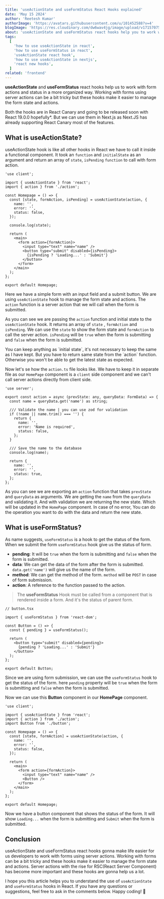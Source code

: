 ```yaml
---
title: 'useActionState and useFormStatus React Hooks explained'
date: 'May 15 2024'
author: 'Reetesh Kumar'
authorImage: 'https://avatars.githubusercontent.com/u/101452588?v=4'
blogImage: 'https://res.cloudinary.com/dw6wav4jg/image/upload/v1715707529/useActionState_grkeaz.png'
about: 'useActionState and useFormStatus react hooks help you to work with form actions and status in a more organized way.'
tags:
  [
    'how to use useActionState in react',
    'how to use useFormStatus in react',
    'useActionState react hook',
    'how to use useActionState in nextjs',
    'react new hooks',
  ]
related: 'frontend'
---
```


<TableContent title="useActionState and useFormStatus React Hooks explained" />

**useActionState** and **useFormStatus** react hooks help us to work with form actions and status in a more organized way.
Working with forms using server actions can be a bit tricky but these hooks make it easier to manage the form state and actions.

Both the hooks are in React Canary and going to be released soon with React 19.0.0 hopefully\*. But we can use them in Next.js as Next.JS has already supporting React Canary most of the features.

## What is useActionState?

useActionState hook is like all other hooks in React we have to call it inside a functional component. It took an `function` and `initialState` as an argument and return an array of `state`, `isPending` `function` to call with form action.

```tsx
'use client';

import { useActionState } from 'react';
import { action } from './action';

const Homepage = () => {
  const [state, formAction, isPending] = useActionState(action, {
    name: '',
    error: '',
    status: false,
  });

  console.log(state);

  return (
    <main>
      <form action={formAction}>
        <input type="text" name="name" />
        <button type="submit" disabled={isPending}>
          {isPending ? 'Loading...' : 'Submit'}
        </button>
      </form>
    </main>
  );
};

export default Homepage;
```

Here we have a simple form with an input field and a submit button. We are using `useActionState` hook to manage the form state and actions. The `action` function is a server action that we will call when the form is submitted.

As you can see we are passing the `action` function and initial state to the `useActionState` hook. It returns an array of `state` , `formAction` and `isPending`. We can use the `state` to show the form state and `formAction` to call the server action. `isPending` will be `true` when the form is submitting and `false` when the form is submitted.

<Callout emoji="💡" isRegular={true}>
  You can keep anything as `initial state`, it's not necessary to keep the same
  as I have kept. But you have to return same state from the `action` function.
  Otherwise you won't be able to get the latest state as expected.
</Callout>

Now let's se how the `action.ts` file looks like. We have to keep it in separate file as our `HomePage` component is a `client` side component and we can't call server actions directly from client side.

```tsx
'use server';

export const action = async (prevState: any, queryData: FormData) => {
  const name = queryData.get('name') as string;

  /// Validate the name | you can use zod for validation
  if (!name || name.trim() === '') {
    return {
      name: '',
      error: 'Name is required',
      status: false,
    };
  }

  /// Save the name to the database
  console.log(name);

  return {
    name: '',
    error: '',
    status: true,
  };
};
```

As you can see we are exporting an `action` function that takes `prevState` and `queryData` as arguments. We are getting the `name` from the `queryData` and validating it. And with validation we are returning the new state. Which will be updated in the `HomePage` component. In case of no error, You can do the operation you want to do with the data and return the new state.

<Advertise title="Server Action in Client and Server Component in Next.Js Explained" />

<Separator />

## What is useFormStatus?

As name suggests, `useFormStatus` is a hook to get the status of the form. When we submit the form `useFormStatus` hook give us the status of form.

- **pending**: It will be `true` when the form is submitting and `false` when the form is submitted.
- **data**: We can get the data of the form after the form is submitted. `data.get('name')` will give us the name of the form.
- **method**: We can get the method of the form. `method` will be `POST` in case of form submission.
- **action**: A reference to the function passed to the action.

> The **useFormStatus** Hook must be called from a component that is rendered inside a form. And it's the status of parent form.

```tsx
// button.tsx

import { useFormStatus } from 'react-dom';

const Button = () => {
  const { pending } = useFormStatus();

  return (
    <button type="submit" disabled={pending}>
      {pending ? 'Loading...' : 'Submit'}
    </button>
  );
};

export default Button;
```

Since we are using form submission, we can use the `useFormStatus` hook to get the status of the form. here `pending` property will be `true` when the form is submitting and `false` when the form is submitted.

Now we can use this **Button** component in our **HomePage** component.

```tsx
'use client';

import { useActionState } from 'react';
import { action } from './action';
import Button from './button';

const Homepage = () => {
  const [state, formAction] = useActionState(action, {
    name: '',
    error: '',
    status: false,
  });

  return (
    <main>
      <form action={formAction}>
        <input type="text" name="name" />
        <Button />
      </form>
    </main>
  );
};

export default Homepage;
```

Now we have a button component that shows the status of the form. It will show `Loading...` when the form is submitting and `Submit` when the form is submitted.

<Separator />

## Conclusion

useActionState and useFormStatus react hooks gonna make life easier for us developers to work with forms using server actions. Working with forms can be a bit tricky and these hooks make it easier to manage the form state and actions. Server actions with the rise for RSC(React Server Component) has become more important and these hooks are gonna help us a lot.

I hope you this article helps you to understand the use of `useActionState` and `useFormStatus` hooks in React. If you have any questions or suggestions, feel free to ask in the comments below. Happy coding! 🚀
